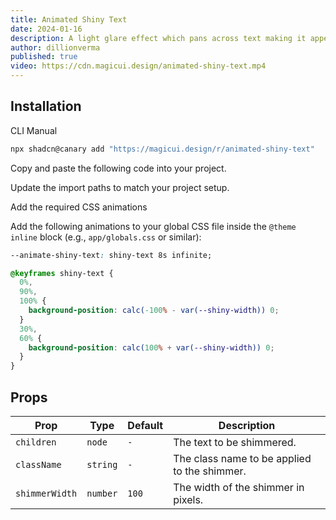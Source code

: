 ```yaml
---
title: Animated Shiny Text
date: 2024-01-16
description: A light glare effect which pans across text making it appear as if it is shimmering.
author: dillionverma
published: true
video: https://cdn.magicui.design/animated-shiny-text.mp4
---
```


<ComponentPreview name="animated-shiny-text-demo" />

## Installation

<Tabs defaultValue="cli">

<TabsList>
  <TabsTrigger value="cli">CLI</TabsTrigger>
  <TabsTrigger value="manual">Manual</TabsTrigger>
</TabsList>
<TabsContent value="cli">

```bash
npx shadcn@canary add "https://magicui.design/r/animated-shiny-text"
```

</TabsContent>

<TabsContent value="manual">

<Steps>

<Step>Copy and paste the following code into your project.</Step>

<ComponentSource name="animated-shiny-text" />

<Step>Update the import paths to match your project setup.</Step>

<Step>Add the required CSS animations</Step>

Add the following animations to your global CSS file inside the `@theme inline` block (e.g., `app/globals.css` or similar):

```css
--animate-shiny-text: shiny-text 8s infinite;

@keyframes shiny-text {
  0%,
  90%,
  100% {
    background-position: calc(-100% - var(--shiny-width)) 0;
  }
  30%,
  60% {
    background-position: calc(100% + var(--shiny-width)) 0;
  }
}
```

</Steps>

</TabsContent>

</Tabs>

## Props

| Prop           | Type     | Default | Description                                  |
| -------------- | -------- | ------- | -------------------------------------------- |
| `children`     | `node`   | `-`     | The text to be shimmered.                    |
| `className`    | `string` | `-`     | The class name to be applied to the shimmer. |
| `shimmerWidth` | `number` | `100`   | The width of the shimmer in pixels.          |
